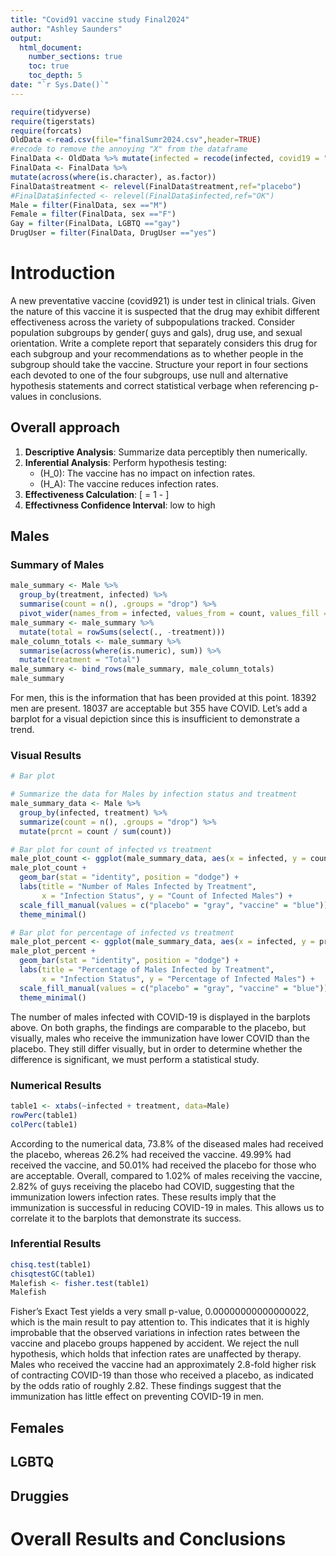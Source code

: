 ```yaml
---
title: "Covid91 vaccine study Final2024"
author: "Ashley Saunders"
output: 
  html_document:
    number_sections: true
    toc: true
    toc_depth: 5
date: "`r Sys.Date()`" 
---
```


```r
require(tidyverse)
require(tigerstats)
require(forcats)
OldData <-read.csv(file="finalSumr2024.csv",header=TRUE)
#recode to remove the annoying "X" from the dataframe
FinalData <- OldData %>% mutate(infected = recode(infected, covid19 = "covid", none = "OK" )) %>% select(-one_of("X"))
FinalData <- FinalData %>%
mutate(across(where(is.character), as.factor))
FinalData$treatment <- relevel(FinalData$treatment,ref="placebo")
#FinalData$infected <- relevel(FinalData$infected,ref="OK")
Male = filter(FinalData, sex =="M")
Female = filter(FinalData, sex =="F")
Gay = filter(FinalData, LGBTQ =="gay")
DrugUser = filter(FinalData, DrugUser =="yes")
```

# Introduction

A new  preventative vaccine (covid921) is under test in clinical trials. Given the nature of this vaccine it is suspected that the drug may exhibit different effectiveness across the variety of subpopulations tracked. Consider population subgroups by gender( guys and gals), drug use, and sexual orientation. Write a complete report that separately considers this drug for each subgroup and your recommendations as to whether people in the subgroup should take the vaccine. Structure your report in four sections each devoted to one of the four subgroups, use null and alternative hypothesis statements and correct statistical verbage when referencing p-values in conclusions.

## Overall approach

1. **Descriptive Analysis**: Summarize data perceptibly then numerically.
2. **Inferential Analysis**: Perform hypothesis testing:
   - \(H_0\): The vaccine has no impact on infection rates.
   - \(H_A\): The vaccine reduces infection rates.
3. **Effectiveness Calculation**:
   \[
   \text{Vaccine Effectiveness (VE)} = 1 - \frac{\text{Risk}_{\text{vaccine}}}{\text{Risk}_{\text{placebo}}}
   \]
4. **Effectivness Confidence Interval**: low to high

## Males

### Summary of Males
```r
male_summary <- Male %>%
  group_by(treatment, infected) %>%
  summarise(count = n(), .groups = "drop") %>%
  pivot_wider(names_from = infected, values_from = count, values_fill = 0)
male_summary <- male_summary %>%
  mutate(total = rowSums(select(., -treatment)))
male_column_totals <- male_summary %>%
  summarise(across(where(is.numeric), sum)) %>%
  mutate(treatment = "Total")
male_summary <- bind_rows(male_summary, male_column_totals)
male_summary
```

For men, this is the information that has been provided at this point. 18392 men are present. 18037 are acceptable but 355 have COVID. Let's add a barplot for a visual depiction since this is insufficient to demonstrate a trend.

### Visual Results
```r
# Bar plot

# Summarize the data for Males by infection status and treatment
male_summary_data <- Male %>%
  group_by(infected, treatment) %>%
  summarize(count = n(), .groups = "drop") %>%
  mutate(prcnt = count / sum(count))

# Bar plot for count of infected vs treatment
male_plot_count <- ggplot(male_summary_data, aes(x = infected, y = count, fill = treatment))
male_plot_count + 
  geom_bar(stat = "identity", position = "dodge") +
  labs(title = "Number of Males Infected by Treatment",
       x = "Infection Status", y = "Count of Infected Males") +
  scale_fill_manual(values = c("placebo" = "gray", "vaccine" = "blue")) +
  theme_minimal()

# Bar plot for percentage of infected vs treatment
male_plot_percent <- ggplot(male_summary_data, aes(x = infected, y = prcnt * 100, fill = treatment))
male_plot_percent + 
  geom_bar(stat = "identity", position = "dodge") +
  labs(title = "Percentage of Males Infected by Treatment",
       x = "Infection Status", y = "Percentage of Infected Males") +
  scale_fill_manual(values = c("placebo" = "gray", "vaccine" = "blue")) +
  theme_minimal()
```

The number of males infected with COVID-19 is displayed in the barplots above. On both graphs, the findings are comparable to the placebo, but visually, males who receive the immunization have lower COVID than the placebo. They still differ visually, but in order to determine whether the difference is significant, we must perform a statistical study.

### Numerical Results
```r
table1 <- xtabs(~infected + treatment, data=Male)
rowPerc(table1)
colPerc(table1)
```

According to the numerical data, 73.8% of the diseased males had received the placebo, whereas 26.2% had received the vaccine. 49.99% had received the vaccine, and 50.01% had received the placebo for those who are acceptable. Overall, compared to 1.02% of males receiving the vaccine, 2.82% of guys receiving the placebo had COVID, suggesting that the immunization lowers infection rates. These results imply that the immunization is successful in reducing COVID-19 in males. This allows us to correlate it to the barplots that demonstrate its success.

### Inferential Results
```r
chisq.test(table1)
chisqtestGC(table1)
Malefish <- fisher.test(table1)
Malefish
```

Fisher's Exact Test yields a very small p-value, 0.00000000000000022, which is the main result to pay attention to. This indicates that it is highly improbable that the observed variations in infection rates between the vaccine and placebo groups happened by accident. We reject the null hypothesis, which holds that infection rates are unaffected by therapy. Males who received the vaccine had an approximately 2.8-fold higher risk of contracting COVID-19 than those who received a placebo, as indicated by the odds ratio of roughly 2.82. These findings suggest that the immunization has little effect on preventing COVID-19 in men.

## Females


## LGBTQ



## Druggies


# Overall Results and Conclusions